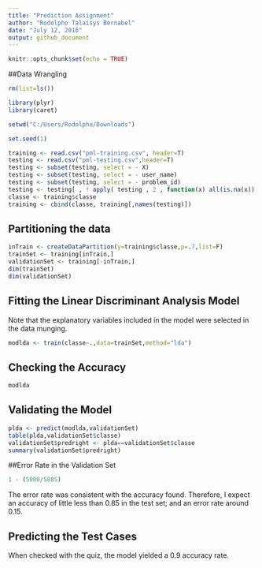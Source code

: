 ```yaml
---
title: "Prediction Assignment"
author: "Rodolpho Talaisys Bernabel"
date: "July 12, 2016"
output: github_document
---
```


```r
knitr::opts_chunk$set(echo = TRUE)
```

##Data Wrangling

```r
rm(list=ls())

library(plyr)
library(caret)

setwd("C:/Users/Rodolpho/Downloads")

set.seed(1)

training <- read.csv("pml-training.csv", header=T)
testing <- read.csv("pml-testing.csv",header=T)
testing <- subset(testing, select = - X)
testing <- subset(testing, select = - user_name)
testing <- subset(testing, select = - problem_id)
testing <- testing[ , ! apply( testing , 2 , function(x) all(is.na(x)) ) ]
classe <- training$classe
training <- cbind(classe, training[,names(testing)])
```

## Partitioning the data

```r
inTrain <- createDataPartition(y=training$classe,p=.7,list=F)
trainSet <- training[inTrain,]
validationSet <- training[-inTrain,]
dim(trainSet)
dim(validationSet)
```

## Fitting the Linear Discriminant Analysis Model

Note that the explanatory variables included in the model were selected in the data munging.

```r
modlda <- train(classe~.,data=trainSet,method="lda")
```

## Checking the Accuracy

```r
modlda
```

## Validating the Model

```r
plda <- predict(modlda,validationSet)
table(plda,validationSet$classe)
validationSet$predright <- plda==validationSet$classe
summary(validationSet$predright)
```

##Error Rate in the Validation Set

```r
1 - (5000/5885)
```
The error rate was consistent with the accuracy found. Therefore, I expect an accuracy of little less than 0.85 in the test set; and an error rate around 0.15.

## Predicting the Test Cases

When checked with the quiz, the model yielded a 0.9 accuracy rate.
